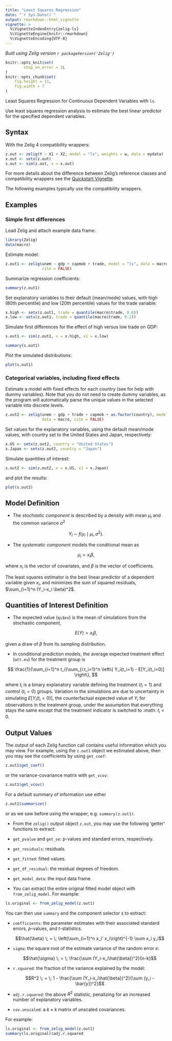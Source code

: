 ```yaml
---
title: "Least Squares Regression"
date: "`r Sys.Date()`"
output: rmarkdown::html_vignette
vignette: >
  %\VignetteIndexEntry{zelig-ls}
  %\VignetteEngine{knitr::rmarkdown}
  %\VignetteEncoding{UTF-8}
---
```


*Built using Zelig version `r packageVersion('Zelig')`*

```r
knitr::opts_knit$set(
        stop_on_error = 2L
)
knitr::opts_chunk$set(
    fig.height = 11,
    fig.width = 7
)
```

Least Squares Regression for Continuous Dependent Variables with `ls`.

Use least squares regression analysis to estimate the best linear
predictor for the specified dependent variables.

## Syntax


With the Zelig 4 compatibility wrappers:

```r
z.out <- zelig(Y ~ X1 + X2, model = "ls", weights = w, data = mydata)
x.out <- setx(z.out)
s.out <- sim(z.out, x = x.out)
```

For more details about the difference between Zelig's reference classes and
compatibility wrappers see the [Quickstart Vignette](zelig5_vs_zelig4.html).

The following examples typically use the compatibility wrappers.

## Examples

### Simple first differences

Load Zelig and attach example data frame:

```r
library(Zelig)
data(macro)
```

Estimate model:

```r
z.out1 <- zelig(unem ~ gdp + capmob + trade, model = "ls", data = macro,
                cite = FALSE)
```

Summarize regression coefficients:

```r
summary(z.out1)
```

Set explanatory variables to their default (mean/mode) values, with
high (80th percentile) and low (20th percentile) values for the trade
variable:

```r
x.high <- setx(z.out1, trade = quantile(macro$trade, 0.8))
x.low <- setx(z.out1, trade = quantile(macro$trade, 0.2))
```

Simulate first differences for the effect of high versus low trade on GDP:

```r
s.out1 <- sim(z.out1, x = x.high, x1 = x.low)

summary(s.out1)
```

Plot the simulated distributions:

```r
plot(s.out1)
```

### Categorical variables, including fixed effects

Estimate a model with fixed effects for each country (see for help
with dummy variables). Note that you do not need to create dummy
variables, as the program will automatically parse the unique values
in the selected variable into discrete levels.

```r
z.out2 <- zelig(unem ~ gdp + trade + capmob + as.factor(country), model = "ls",
                data = macro, cite = FALSE)
```

Set values for the explanatory variables, using the default mean/mode
values, with country set to the United States and Japan,
respectively:

```r
x.US <- setx(z.out2, country = "United States")
x.Japan <- setx(z.out2, country = "Japan")
```

Simulate quantities of interest:

```r
s.out2 <- sim(z.out2, x = x.US, x1 = x.Japan)
```

and plot the results:

```r
plot(s.out2)
```

## Model Definition

-  The *stochastic component* is described by a density with mean
   $\mu_i$ and the common variance $\sigma^2$

$$
    Y_i \; \sim \; f(y_i \mid \mu_i, \sigma^2).
$$

-  The *systematic component* models the conditional mean as

$$
   \mu_i =  x_i \beta,
$$

   where $x_i$ is the vector of covariates, and $\beta$ is
   the vector of coefficients.

   The least squares estimator is the best linear predictor of a
   dependent variable given $x_i$, and minimizes the sum of
   squared residuals, $\sum_{i=1}^n (Y_i-x_i \beta)^2$.

## Quantities of Interest Definition

-  The expected value (`qi$ev`) is the mean of simulations from the
   stochastic component,

$$
   E(Y) = x_i \beta,
$$

  given a draw of $\beta$ from its sampling distribution.

-  In conditional prediction models, the average expected treatment
  effect (`att.ev`) for the treatment group is

$$
   \frac{1}{\sum_{i=1}^n t_i}\sum_{i:t_i=1}^n \left\{ Y_i(t_i=1) -
           E[Y_i(t_i=0)] \right\},
$$

   where $t_i$ is a binary explanatory variable defining the
   treatment ($t_i=1$) and control ($t_i=0$) groups.
   Variation in the simulations are due to uncertainty in simulating
   $E[Y_i(t_i=0)]$, the counterfactual expected value of
   $Y_i$ for observations in the treatment group, under the
   assumption that everything stays the same except that the treatment
   indicator is switched to :math: $t_i=0$.

## Output Values

The output of each Zelig function call contains useful information which you
may view. For example, using the `z.out1` object we estimated above,
then you may see the coefficients by using `get_coef`:

```r
z.out1$get_coef()
```

or the variance-covariance matrix with `get_vcov`:

```r
z.out1$get_vcov()
```

For a default summary of information use either

```r
z.out1$summarize()
```

or as we saw before using the wrapper, e.g. `summary(z.out1)`.

-  From the `zelig()` output object `z.out`, you may use the following
'getter' functions to extract:

  - `get_pvalue` and `get_se`: p-values and standard errors, respectively.

  -  `get_residuals`: residuals.

  -  `get_fitted`: fitted values.

  -  `get_df_residual`: the residual degrees of freedom.

  -  `get_model_data`: the input data frame.

-  You can extract the entire original fitted model object with
`from_zelig_model`. For example:

```r
ls.original <- from_zelig_model(z.out1)
```

You can then use `summary` and the component selector `$` to extract:

  -  `coefficients`: the parameter estimates with their associated
      standard errors, $p$-values, and $t$-statistics.

      $$\hat{\beta} \; = \; \left(\sum_{i=1}^n x_i' x_i\right)^{-1} \sum x_i y_i$$

  -  `sigma`: the square root of the estimate variance of the random
      error $e$:

      $$\hat{\sigma} \; = \; \frac{\sum (Y_i-x_i\hat{\beta})^2}{n-k}$$

  -  `r.squared`: the fraction of the variance explained by the model:

      $$R^2 \; = \; 1 - \frac{\sum (Y_i-x_i\hat{\beta})^2}{\sum (y_i -
                  \bar{y})^2}$$

  -  `adj.r.squared`: the above $R^2$ statistic, penalizing for an
      increased number of explanatory variables.

  -  `cov.unscaled`: a $k \times k$ matrix of unscaled covariances.

For example:

```r
ls.original <- from_zelig_model(z.out1)
summary(ls.original)$adj.r.squared
```
